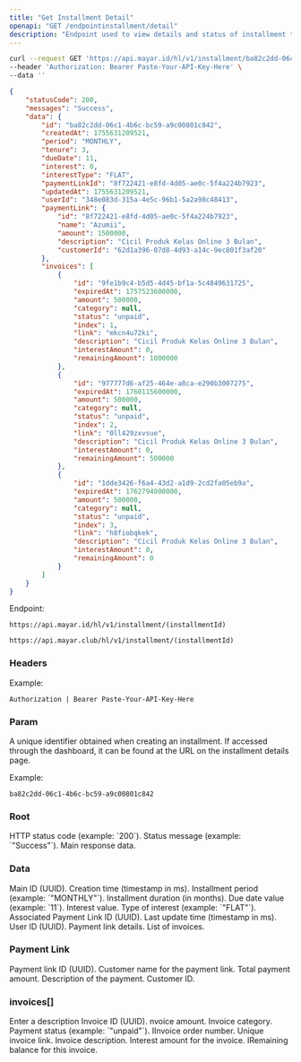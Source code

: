 ```yaml
---
title: "Get Installment Detail"
openapi: "GET /endpointinstallment/detail"
description: "Endpoint used to view details and status of installment that have been created"
---
```


<RequestExample>

```bash Request Example
curl --request GET 'https://api.mayar.id/hl/v1/installment/ba82c2dd-06c1-4b6c-bc59-a9c00801c842' \
--header 'Authorization: Bearer Paste-Your-API-Key-Here' \
--data ''
```

</RequestExample>

<ResponseExample>

```json Response Example 200
{
    "statusCode": 200,
    "messages": "Success",
    "data": {
        "id": "ba82c2dd-06c1-4b6c-bc59-a9c00801c842",
        "createdAt": 1755631209521,
        "period": "MONTHLY",
        "tenure": 3,
        "dueDate": 11,
        "interest": 0,
        "interestType": "FLAT",
        "paymentLinkId": "8f722421-e8fd-4d05-ae0c-5f4a224b7923",
        "updatedAt": 1755631209521,
        "userId": "348e083d-315a-4e5c-96b1-5a2a98c48413",
        "paymentLink": {
            "id": "8f722421-e8fd-4d05-ae0c-5f4a224b7923",
            "name": "Azumii",
            "amount": 1500000,
            "description": "Cicil Produk Kelas Online 3 Bulan",
            "customerId": "62d1a396-07d8-4d93-a14c-9ec801f3af20"
        },
        "invoices": [
            {
                "id": "9fe1b9c4-b5d5-4d45-bf1a-5c4849631725",
                "expiredAt": 1757523600000,
                "amount": 500000,
                "category": null,
                "status": "unpaid",
                "index": 1,
                "link": "mkcn4u72ki",
                "description": "Cicil Produk Kelas Online 3 Bulan",
                "interestAmount": 0,
                "remainingAmount": 1000000
            },
            {
                "id": "977777d6-af25-464e-a8ca-e290b3007275",
                "expiredAt": 1760115600000,
                "amount": 500000,
                "category": null,
                "status": "unpaid",
                "index": 2,
                "link": "0ll429zxvsue",
                "description": "Cicil Produk Kelas Online 3 Bulan",
                "interestAmount": 0,
                "remainingAmount": 500000
            },
            {
                "id": "1dde3426-f6a4-43d2-a1d9-2cd2fa05eb9a",
                "expiredAt": 1762794000000,
                "amount": 500000,
                "category": null,
                "status": "unpaid",
                "index": 3,
                "link": "h8fiobqkek",
                "description": "Cicil Produk Kelas Online 3 Bulan",
                "interestAmount": 0,
                "remainingAmount": 0
            }
        ]
    }
}
```

</ResponseExample>

Endpoint:

<CodeGroup>

```Production Production
https://api.mayar.id/hl/v1/installment/(installmentId)
```


```Sandbox Sandbox
https://api.mayar.club/hl/v1/installment/(installmentId)
```

</CodeGroup>

### Headers

<ResponseField name="Authorization" type="string" required>
  Example:

  `Authorization | Bearer Paste-Your-API-Key-Here`
</ResponseField>

### Param

<ParamField path="installmentID" type="string" required>
  A unique identifier obtained when creating an installment. If accessed through the dashboard, it can be found at the URL on the installment details page.

  Example:

  `ba82c2dd-06c1-4b6c-bc59-a9c00801c842`
</ParamField>

### Root

<ParamField path="statusCode" type="number">
  HTTP status code (example: `200`).
</ParamField>

<ParamField path="messages" type="string">
  Status message (example: `"Success"`).
</ParamField>

<ParamField path="data" type="object">
  Main response data.
</ParamField>

### Data

<ParamField path="id" type="string">
  Main ID (UUID).
</ParamField>

<ParamField path="createdAt" type="number">
  Creation time (timestamp in ms).
</ParamField>

<ParamField path="period" type="string">
  Installment period (example: `"MONTHLY"`).
</ParamField>

<ParamField path="tenure" type="number">
  Installment duration (in months).
</ParamField>

<ParamField path="dueDate" type="number">
  Due date value (example: `11`).
</ParamField>

<ParamField path="interest" type="number">
  Interest value.
</ParamField>

<ParamField path="interestType" type="string">
  Type of interest (example: `"FLAT"`).
</ParamField>

<ParamField path="paymentLinkId" type="string">
  Associated Payment Link ID (UUID).
</ParamField>

<ParamField path="updatedAt" type="number">
  Last update time (timestamp in ms).
</ParamField>

<ParamField path="userId" type="string">
  User ID (UUID).
</ParamField>

<ParamField path="paymentLink" type="object">
  Payment link details.
</ParamField>

<ParamField path="invoices" type="array<object>">
  List of invoices.
</ParamField>

### Payment Link

<ParamField path="id" type="string">
  Payment link ID (UUID).
</ParamField>

<ParamField path="name" type="string">
  Customer name for the payment link.
</ParamField>

<ParamField path="amount" type="number">
  Total payment amount.
</ParamField>

<ParamField path="description" type="string">
  Description of the payment.
</ParamField>

<ParamField path="customerId" type="string">
  Customer ID.
</ParamField>

### invoices[]

<ParamField path="id" type="string">
  Enter a description
</ParamField>

<ParamField path="expiredAt" type="number">
  Invoice ID (UUID).
</ParamField>

<ParamField path="amount" type="number">
  nvoice amount.
</ParamField>

<ParamField path="status" type="string | null">
  Invoice category.
</ParamField>

<ParamField path="status" type="string">
  Payment status (example: `"unpaid"`).
</ParamField>

<ParamField path="link" type="number">
  IInvoice order number.
</ParamField>

<ParamField path="link" type="string">
  Unique invoice link.
</ParamField>

<ParamField path="description" type="string">
  Invoice description.
</ParamField>

<ParamField query="remainingAmount" path="param" type="number">
  Interest amount for the invoice.
</ParamField>

<ParamField path="param" type="number">
  IRemaining balance for this invoice.
</ParamField>